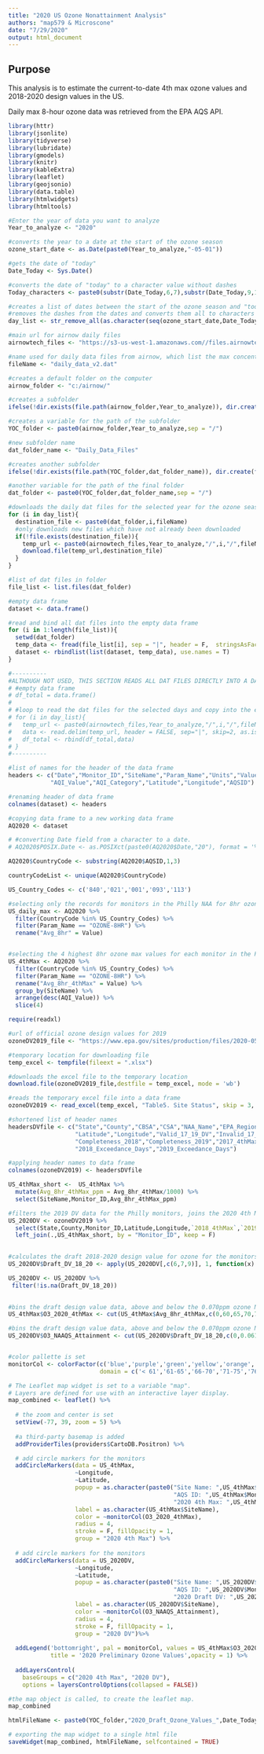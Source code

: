 ```yaml
---
title: "2020 US Ozone Nonattainment Analysis"
authors: "map579 & Microscone"
date: "7/29/2020"
output: html_document
---
```

## Purpose

This analysis is to estimate the current-to-date 4th max ozone values and 2018-2020 design values in the US.

Daily max 8-hour ozone data was retrieved from the EPA AQS API. 

```r
library(httr)
library(jsonlite)
library(tidyverse)
library(lubridate)
library(gmodels)
library(knitr)
library(kableExtra)
library(leaflet)
library(geojsonio)
library(data.table)
library(htmlwidgets)
library(htmltools)
```


```r
#Enter the year of data you want to analyze
Year_to_analyze <- "2020"

#converts the year to a date at the start of the ozone season
ozone_start_date <- as.Date(paste0(Year_to_analyze,"-05-01"))

#gets the date of "today"
Date_Today <- Sys.Date()

#converts the date of "today" to a character value without dashes
Today_characters <- paste0(substr(Date_Today,6,7),substr(Date_Today,9,10))

#creates a list of dates between the start of the ozone season and "today"
#removes the dashes from the dates and converts them all to characters
day_list <- str_remove_all(as.character(seq(ozone_start_date,Date_Today,1)),"-")

#main url for airnow daily files
airnowtech_files <- "https://s3-us-west-1.amazonaws.com//files.airnowtech.org/airnow/"

#name used for daily data files from airnow, which list the max concentrations for pollutants at each monitor each day
fileName <- "daily_data_v2.dat"

#creates a default folder on the computer
airnow_folder <- "c:/airnow/"

#creates a subfolder
ifelse(!dir.exists(file.path(airnow_folder,Year_to_analyze)), dir.create(file.path(airnow_folder,Year_to_analyze)), FALSE)

#creates a variable for the path of the subfolder
YOC_folder <- paste0(airnow_folder,Year_to_analyze,sep = "/")

#new subfolder name
dat_folder_name <- "Daily_Data_Files"

#creates another subfolder
ifelse(!dir.exists(file.path(YOC_folder,dat_folder_name)), dir.create(file.path(YOC_folder,dat_folder_name)), FALSE)

#another variable for the path of the final folder
dat_folder <- paste0(YOC_folder,dat_folder_name,sep = "/")

#downloads the daily dat files for the selected year for the ozone season and places them in the download folder created.
for (i in day_list){
  destination_file <- paste0(dat_folder,i,fileName)
  #only downloads new files which have not already been downloaded
  if(!file.exists(destination_file)){
    temp_url <- paste0(airnowtech_files,Year_to_analyze,"/",i,"/",fileName)
    download.file(temp_url,destination_file)
  }
}

```


```r

#list of dat files in folder
file_list <- list.files(dat_folder)

#empty data frame
dataset <- data.frame()

#read and bind all dat files into the empty data frame
for (i in 1:length(file_list)){
  setwd(dat_folder)
  temp_data <- fread(file_list[i], sep = "|", header = F,  stringsAsFactors = F) 
  dataset <- rbindlist(list(dataset, temp_data), use.names = T) 
}

#----------
#ALTHOUGH NOT USED, THIS SECTION READS ALL DAT FILES DIRECTLY INTO A DATA FRAME, AS OPPOSED TO DOWNLOADING THEM 
# #empty data frame
# df_total = data.frame()
# 
# #loop to read the dat files for the selected days and copy into the empty data frame
# for (i in day_list){
#   temp_url <- paste0(airnowtech_files,Year_to_analyze,"/",i,"/",fileName)
#   data <- read.delim(temp_url, header = FALSE, sep="|", skip=2, as.is=TRUE)
#   df_total <- rbind(df_total,data)
# }
#----------

#list of names for the header of the data frame
headers <- c("Date","Monitor_ID","SiteName","Param_Name","Units","Value","Averaging_Period","Data_Source",
            "AQI_Value","AQI_Category","Latitude","Longitude","AQSID")

#renaming header of data frame
colnames(dataset) <- headers

#copying data frame to a new working data frame
AQ2020 <- dataset

# #converting Date field from a character to a date.
# AQ2020$POSIX.Date <- as.POSIXct(paste0(AQ2020$Date,"20"), format = '%m/%d/%Y')

AQ2020$CountryCode <- substring(AQ2020$AQSID,1,3)

countryCodeList <- unique(AQ2020$CountryCode)

US_Country_Codes <- c('840','021','001','093','113')

#selecting only the records for monitors in the Philly NAA for 8hr ozone average max values
US_daily_max <- AQ2020 %>% 
  filter(CountryCode %in% US_Country_Codes) %>%
  filter(Param_Name == "OZONE-8HR") %>%
  rename("Avg_8hr" = Value)


#selecting the 4 highest 8hr ozone max values for each monitor in the Philly NAA
US_4thMax <- AQ2020 %>% 
  filter(CountryCode %in% US_Country_Codes) %>%
  filter(Param_Name == "OZONE-8HR") %>%
  rename("Avg_8hr_4thMax" = Value) %>%
  group_by(SiteName) %>% 
  arrange(desc(AQI_Value)) %>% 
  slice(4)

```



```r

require(readxl)

#url of official ozone design values for 2019
ozoneDV2019_file <- "https://www.epa.gov/sites/production/files/2020-05/o3_designvalues_2017_2019_final_05_26_20.xlsx"

#temporary location for downloading file
temp_excel <- tempfile(fileext = ".xlsx")

#downloads the excel file to the temporary location
download.file(ozoneDV2019_file,destfile = temp_excel, mode = 'wb')

#reads the temporary excel file into a data frame
ozoneDV2019 <- read_excel(temp_excel, "Table5. Site Status", skip = 3, col_names = T)

#shortened list of header names
headersDVfile <- c("State","County","CBSA","CSA","NAA_Name","EPA_Region","Monitor_ID","SiteName","SiteAddress",
                   "Latitude","Longitude","Valid_17_19_DV","Invalid_17_19_DV","Avg_17_19_Completeness","Completeness_2017",
                   "Completeness_2018","Completeness_2019","2017_4thMax","2018_4thMax","2019_4thMax","2017_Exceedance_Days",
                   "2018_Exceedance_Days","2019_Exceedance_Days")

#applying header names to data frame
colnames(ozoneDV2019) <- headersDVfile

US_4thMax_short <-  US_4thMax %>% 
  mutate(Avg_8hr_4thMax_ppm = Avg_8hr_4thMax/1000) %>%
  select(SiteName,Monitor_ID,Avg_8hr_4thMax_ppm)

#filters the 2019 DV data for the Philly monitors, joins the 2020 4th Max value to the table
US_2020DV <- ozoneDV2019 %>%
  select(State,County,Monitor_ID,Latitude,Longitude,`2018_4thMax`,`2019_4thMax`) %>%
  left_join(.,US_4thMax_short, by = "Monitor_ID", keep = F) 
  

#calculates the draft 2018-2020 design value for ozone for the monitors in the Philly NAA
US_2020DV$Draft_DV_18_20 <- apply(US_2020DV[,c(6,7,9)], 1, function(x) trunc(mean(x)*1000)/1000)

US_2020DV <- US_2020DV %>%
 filter(!is.na(Draft_DV_18_20))
  

```



```r

#bins the draft design value data, above and below the 0.070ppm ozone NAAQS
US_4thMax$O3_2020_4thMax <- cut(US_4thMax$Avg_8hr_4thMax,c(0,60,65,70,75,80,150), include.lowest = T,labels = c('< 61','61-65','66-70','71-75','76-80','>80'))

#bins the draft design value data, above and below the 0.070ppm ozone NAAQS
US_2020DV$O3_NAAQS_Attainment <- cut(US_2020DV$Draft_DV_18_20,c(0,0.061,0.066,0.071,0.076, 0.08,0.150), include.lowest = T,labels = c('< 61','61-65','66-70','71-75','76-80','>80'))


#color pallette is set
monitorCol <- colorFactor(c('blue','purple','green','yellow','orange','red'), 
                          domain = c('< 61','61-65','66-70','71-75','76-80','>80'))

# The Leaflet map widget is set to a variable "map".
# Layers are defined for use with an interactive layer display.
map_combined <- leaflet() %>% 
  
  # the zoom and center is set
  setView(-77, 39, zoom = 5) %>%
  
  #a third-party basemap is added
  addProviderTiles(providers$CartoDB.Positron) %>%

  # add circle markers for the monitors
  addCircleMarkers(data = US_4thMax,
                   ~Longitude,
                   ~Latitude,
                   popup = as.character(paste0("Site Name: ",US_4thMax$SiteName,"<br>",
                                               "AQS ID: ",US_4thMax$Monitor_ID,"<br>",
                                               "2020 4th Max: ",US_4thMax$Avg_8hr_4thMax," ppb")),
                   label = as.character(US_4thMax$SiteName),
                   color = ~monitorCol(O3_2020_4thMax),
                   radius = 4,
                   stroke = F, fillOpacity = 1,
                   group = "2020 4th Max") %>%
  
  # add circle markers for the monitors
  addCircleMarkers(data = US_2020DV,
                   ~Longitude,
                   ~Latitude,
                   popup = as.character(paste0("Site Name: ",US_2020DV$SiteName,"<br>",
                                               "AQS ID: ",US_2020DV$Monitor_ID,"<br>",
                                               "2020 Draft DV: ",US_2020DV$Draft_DV_18_20," ppb")),
                   label = as.character(US_2020DV$SiteName),
                   color = ~monitorCol(O3_NAAQS_Attainment),
                   radius = 4,
                   stroke = F, fillOpacity = 1,
                   group = "2020 DV")%>%
  
  addLegend('bottomright', pal = monitorCol, values = US_4thMax$O3_2020_4thMax,
            title = '2020 Preliminary Ozone Values',opacity = 1) %>%
  
  addLayersControl(
    baseGroups = c("2020 4th Max", "2020 DV"),
    options = layersControlOptions(collapsed = FALSE))

#the map object is called, to create the leaflet map.
map_combined

htmlFileName <- paste0(YOC_folder,"2020_Draft_Ozone_Values_",Date_Today,".html")

# exporting the map widget to a single html file
saveWidget(map_combined, htmlFileName, selfcontained = TRUE)
```